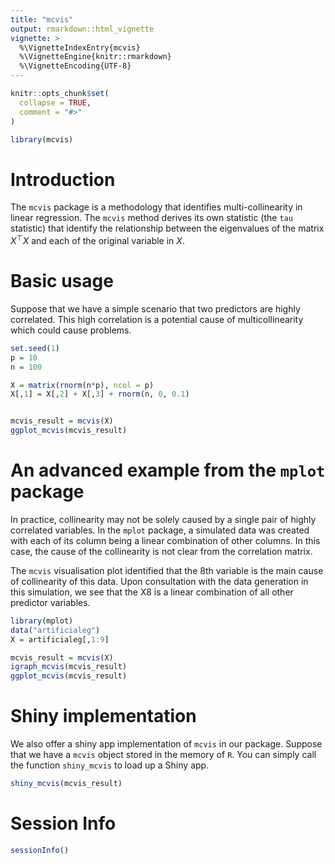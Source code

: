 ```yaml
---
title: "mcvis"
output: rmarkdown::html_vignette
vignette: >
  %\VignetteIndexEntry{mcvis}
  %\VignetteEngine{knitr::rmarkdown}
  %\VignetteEncoding{UTF-8}
---
```


```r
knitr::opts_chunk$set(
  collapse = TRUE,
  comment = "#>"
)
```

```r
library(mcvis)
```


# Introduction

The `mcvis` package is a methodology that identifies multi-collinearity in linear regression. The `mcvis` method derives its own statistic (the `tau` statistic) that identify the relationship between the eigenvalues of the matrix $X^\top X$ and each of the original variable in $X$. 



# Basic usage 

Suppose that we have a simple scenario that two predictors are highly correlated. This high correlation is a potential cause of multicollinearity which could cause problems. 

```r
set.seed(1)
p = 10
n = 100

X = matrix(rnorm(n*p), ncol = p)
X[,1] = X[,2] + X[,3] + rnorm(n, 0, 0.1)


mcvis_result = mcvis(X)
ggplot_mcvis(mcvis_result)
```


# An advanced example from the `mplot` package

In practice, collinearity may not be solely caused by a single pair of highly correlated variables. In the `mplot` package, a simulated data was created with each of its column being a linear combination of other columns. In this case, the cause of the collinearity is not clear from the correlation matrix. 


The `mcvis` visualisation plot identified that the 8th variable is the main cause of collinearity of this data. Upon consultation with the data generation in this simulation, we see that the X8 is a linear combination of all other predictor variables. 

```r
library(mplot)
data("artificialeg")
X = artificialeg[,1:9]

mcvis_result = mcvis(X)
igraph_mcvis(mcvis_result)
ggplot_mcvis(mcvis_result)
```

# Shiny implementation

We also offer a shiny app implementation of `mcvis` in our package. Suppose that we have a `mcvis` object stored in the memory of `R`. You can simply call the function `shiny_mcvis` to load up a Shiny app. 

```r
shiny_mcvis(mcvis_result)
```



# Session Info

```r
sessionInfo()
```

